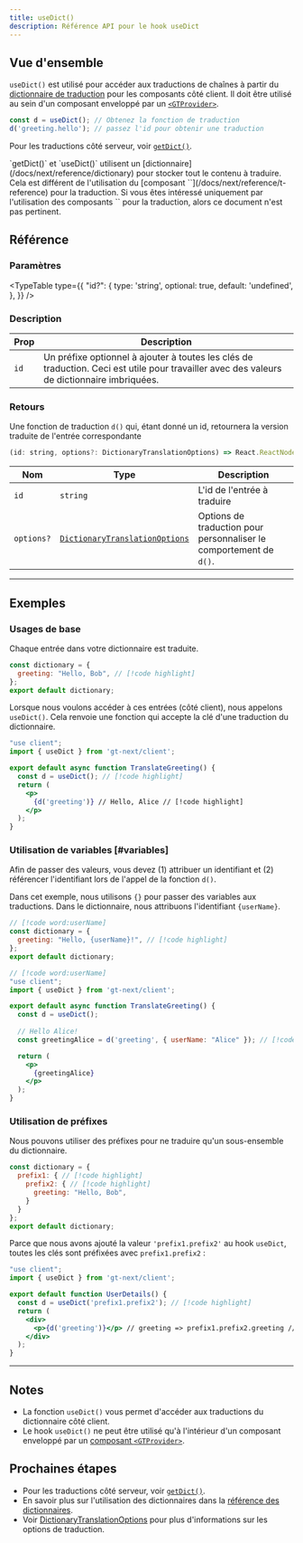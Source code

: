 ```yaml
---
title: useDict()
description: Référence API pour le hook useDict
---
```


## Vue d'ensemble

`useDict()` est utilisé pour accéder aux traductions de chaînes à partir du [dictionnaire de traduction](/docs/next/reference/dictionary) pour les composants côté client.
Il doit être utilisé au sein d'un composant enveloppé par un [`<GTProvider>`](/docs/next/api/components/gtprovider).

```jsx
const d = useDict(); // Obtenez la fonction de traduction
d('greeting.hello'); // passez l'id pour obtenir une traduction
```

Pour les traductions côté serveur, voir [`getDict()`](/docs/next/api/dictionary/getDict).

<Callout>
  `getDict()` et `useDict()` utilisent un [dictionnaire](/docs/next/reference/dictionary) pour stocker tout le contenu à traduire.
  Cela est différent de l'utilisation du [composant `<T>`](/docs/next/reference/t-reference) pour la traduction.
  Si vous êtes intéressé uniquement par l'utilisation des composants `<T>` pour la traduction, alors ce document n'est pas pertinent.
</Callout>

## Référence

### Paramètres

<TypeTable
  type={{
    "id?": {
        type: 'string',
        optional: true,
        default: 'undefined',
    },
  }}
/>

### Description

| Prop | Description |
| ---- | ----------- |
| `id` | Un préfixe optionnel à ajouter à toutes les clés de traduction. Ceci est utile pour travailler avec des valeurs de dictionnaire imbriquées.|

### Retours

Une fonction de traduction `d()` qui, étant donné un id, retournera la version traduite de l'entrée correspondante

```jsx
(id: string, options?: DictionaryTranslationOptions) => React.ReactNode
```

| Nom                  | Type | Description                                                                 |
|-----------------------|--|-----------------------------------------------------------------------------|
| `id`             | `string` | L'id de l'entrée à traduire                                     |
| `options?`            | [`DictionaryTranslationOptions`](/docs/react/api/types/DictionaryTranslationOptions) | Options de traduction pour personnaliser le comportement de `d()`. |

---

## Exemples

### Usages de base
Chaque entrée dans votre dictionnaire est traduite.

```jsx title="dictionary.jsx" copy
const dictionary = {
  greeting: "Hello, Bob", // [!code highlight]
};
export default dictionary;
```

Lorsque nous voulons accéder à ces entrées (côté client), nous appelons `useDict()`.
Cela renvoie une fonction qui accepte la clé d'une traduction du dictionnaire.

```jsx title="TranslateGreeting.jsx" copy
"use client";
import { useDict } from 'gt-next/client';

export default async function TranslateGreeting() {
  const d = useDict(); // [!code highlight]
  return (
    <p>
      {d('greeting')} // Hello, Alice // [!code highlight]
    </p>
  );
}
```

### Utilisation de variables [#variables]
Afin de passer des valeurs, vous devez (1) attribuer un identifiant et (2) référencer l'identifiant lors de l'appel de la fonction `d()`.

Dans cet exemple, nous utilisons `{}` pour passer des variables aux traductions.
Dans le dictionnaire, nous attribuons l'identifiant `{userName}`.

```jsx title="dictionary.jsx" copy
// [!code word:userName]
const dictionary = {
  greeting: "Hello, {userName}!", // [!code highlight]
};
export default dictionary;
```

```jsx title="src/server/TranslateGreeting.jsx" copy
// [!code word:userName]
"use client";
import { useDict } from 'gt-next/client';

export default async function TranslateGreeting() {
  const d = useDict();
  
  // Hello Alice!
  const greetingAlice = d('greeting', { userName: "Alice" }); // [!code highlight]

  return (
    <p>
      {greetingAlice}
    </p>
  );
}
```

### Utilisation de préfixes

Nous pouvons utiliser des préfixes pour ne traduire qu'un sous-ensemble du dictionnaire.
```jsx  title="dictionary.jsx" copy
const dictionary = {
  prefix1: { // [!code highlight]
    prefix2: { // [!code highlight]
      greeting: "Hello, Bob",
    }
  }
};
export default dictionary;
```
Parce que nous avons ajouté la valeur `'prefix1.prefix2'` au hook `useDict`, toutes les clés sont préfixées avec `prefix1.prefix2` :
```jsx title="UserDetails.jsx" copy
"use client";
import { useDict } from 'gt-next/client';

export default function UserDetails() {
  const d = useDict('prefix1.prefix2'); // [!code highlight]
  return (
    <div>
      <p>{d('greeting')}</p> // greeting => prefix1.prefix2.greeting // [!code highlight]
    </div>
  );
}
```
--- 
## Notes
 * La fonction `useDict()` vous permet d'accéder aux traductions du dictionnaire côté client.
 * Le hook `useDict()` ne peut être utilisé qu'à l'intérieur d'un composant enveloppé par un [composant `<GTProvider>`](/docs/next/api/components/gtprovider).

## Prochaines étapes
 * Pour les traductions côté serveur, voir [`getDict()`](/docs/next/api/dictionary/getDict).
 * En savoir plus sur l'utilisation des dictionnaires dans la [référence des dictionnaires](/docs/next/reference/dictionary).
 * Voir [DictionaryTranslationOptions](/docs/next/api/types/DictionaryTranslationOptions) pour plus d'informations sur les options de traduction.